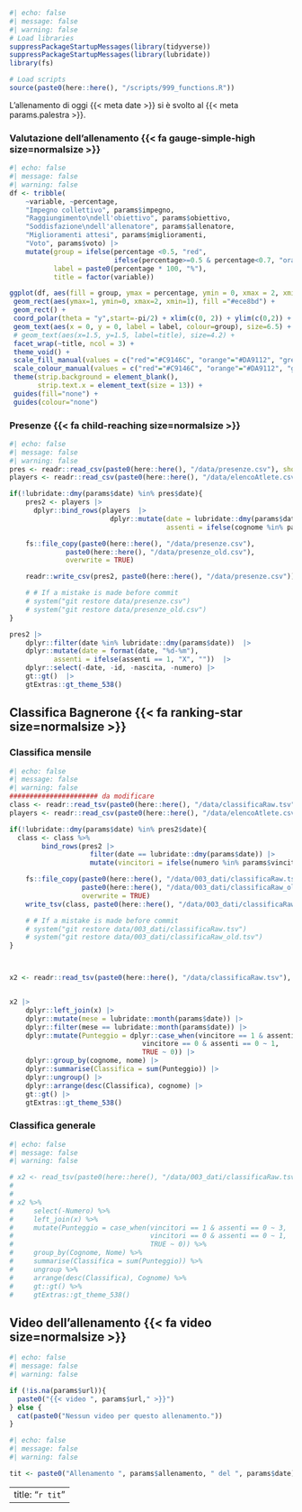 ```r
#| echo: false
#| message: false
#| warning: false
# Load libraries
suppressPackageStartupMessages(library(tidyverse))
suppressPackageStartupMessages(library(lubridate))
library(fs)

# Load scripts
source(paste0(here::here(), "/scripts/999_functions.R"))
```

L'allenamento di oggi {{< meta date >}} si è svolto al {{< meta params.palestra >}}.

### Valutazione dell'allenamento  {{< fa gauge-simple-high size=normalsize >}}

```r
#| echo: false
#| message: false
#| warning: false
df <- tribble(
    ~variable, ~percentage,
    "Impegno collettivo", params$impegno,
    "Raggiungimento\ndell'obiettivo", params$obiettivo,
    "Soddisfazione\ndell'allenatore", params$allenatore,
    "Miglioramenti attesi", params$miglioramenti,
    "Voto", params$voto) |>  
    mutate(group = ifelse(percentage <0.5, "red",
                          ifelse(percentage>=0.5 & percentage<0.7, "orange","green")),
           label = paste0(percentage * 100, "%"),
           title = factor(variable))

ggplot(df, aes(fill = group, ymax = percentage, ymin = 0, xmax = 2, xmin = 1)) +
 geom_rect(aes(ymax=1, ymin=0, xmax=2, xmin=1), fill ="#ece8bd") +
 geom_rect() + 
 coord_polar(theta = "y",start=-pi/2) + xlim(c(0, 2)) + ylim(c(0,2)) +
 geom_text(aes(x = 0, y = 0, label = label, colour=group), size=6.5) +
 # geom_text(aes(x=1.5, y=1.5, label=title), size=4.2) + 
 facet_wrap(~title, ncol = 3) +
 theme_void() +
 scale_fill_manual(values = c("red"="#C9146C", "orange"="#DA9112", "green"="#129188")) +
 scale_colour_manual(values = c("red"="#C9146C", "orange"="#DA9112", "green"="#129188")) +
 theme(strip.background = element_blank(),
       strip.text.x = element_text(size = 13)) +
 guides(fill="none") +
 guides(colour="none")
```

### Presenze {{< fa child-reaching size=normalsize >}}

```r
#| echo: false
#| message: false
#| warning: false
pres <- readr::read_csv(paste0(here::here(), "/data/presenze.csv"), show_col_types = FALSE)
players <- readr::read_csv(paste0(here::here(), "/data/elencoAtlete.csv"), show_col_types = FALSE)

if(!lubridate::dmy(params$date) %in% pres$date){
    pres2 <- players |>
      dplyr::bind_rows(players  |>
                         dplyr::mutate(date = lubridate::dmy(params$date),
                                       assenti = ifelse(cognome %in% params$assenti, 1, 0)))

    fs::file_copy(paste0(here::here(), "/data/presenze.csv"),
              paste0(here::here(), "/data/presenze_old.csv"),
              overwrite = TRUE)

    readr::write_csv(pres2, paste0(here::here(), "/data/presenze.csv"))

    # # If a mistake is made before commit
    # system("git restore data/presenze.csv")
    # system("git restore data/presenze_old.csv")
}

pres2 |>
    dplyr::filter(date %in% lubridate::dmy(params$date))  |>
    dplyr::mutate(date = format(date, "%d-%m"),
           assenti = ifelse(assenti == 1, "X", ""))  |>
    dplyr::select(-date, -id, -nascita, -numero) |>
    gt::gt()  |>
    gtExtras::gt_theme_538()
```


## Classifica Bagnerone {{< fa ranking-star size=normalsize >}}

### Classifica mensile

```r
#| echo: false
#| message: false
#| warning: false
###################### da modificare
class <- readr::read_tsv(paste0(here::here(), "/data/classificaRaw.tsv"), show_col_types = FALSE)
players <- readr::read_csv(paste0(here::here(), "/data/elencoAtlete.csv"), show_col_types = FALSE)

if(!lubridate::dmy(params$date) %in% pres2$date){
  class <- class %>% 
        bind_rows(pres2 |> 
                    filter(date == lubridate::dmy(params$date)) |>
                    mutate(vincitori = ifelse(numero %in% params$vincitori, 1, 0)))

    fs::file_copy(paste0(here::here(), "/data/003_dati/classificaRaw.tsv"),
                  paste0(here::here(), "/data/003_dati/classificaRaw_old.tsv"),
                  overwrite = TRUE)
    write_tsv(class, paste0(here::here(), "/data/003_dati/classificaRaw.tsv"))

    # # If a mistake is made before commit
    # system("git restore data/003_dati/classificaRaw.tsv")
    # system("git restore data/003_dati/classificaRaw_old.tsv")
}



x2 <- readr::read_tsv(paste0(here::here(), "/data/classificaRaw.tsv"), show_col_types = FALSE)


x2 |>
    dplyr::left_join(x) |>
    dplyr::mutate(mese = lubridate::month(params$date)) |>
    dplyr::filter(mese == lubridate::month(params$date)) |>
    dplyr::mutate(Punteggio = dplyr::case_when(vincitore == 1 & assenti == 0 ~ 3,
                                 vincitore == 0 & assenti == 0 ~ 1,
                                 TRUE ~ 0)) |>
    dplyr::group_by(cognome, nome) |>
    dplyr::summarise(Classifica = sum(Punteggio)) |>
    dplyr::ungroup() |>
    dplyr::arrange(desc(Classifica), cognome) |>
    gt::gt() |>
    gtExtras::gt_theme_538()

```

### Classifica generale

```r
#| echo: false
#| message: false
#| warning: false

# x2 <- read_tsv(paste0(here::here(), "/data/003_dati/classificaRaw.tsv"))
# 
# 
# x2 %>%
#     select(-Numero) %>% 
#     left_join(x) %>% 
#     mutate(Punteggio = case_when(vincitori == 1 & assenti == 0 ~ 3,
#                                  vincitori == 0 & assenti == 0 ~ 1,
#                                  TRUE ~ 0)) %>% 
#     group_by(Cognome, Nome) %>% 
#     summarise(Classifica = sum(Punteggio)) %>% 
#     ungroup %>% 
#     arrange(desc(Classifica), Cognome) %>% 
#     gt::gt() %>% 
#     gtExtras::gt_theme_538()

```

## Video dell'allenamento {{< fa video size=normalsize >}}

```r
#| echo: false
#| message: false
#| warning: false

if (!is.na(params$url)){
  paste0("{{< video ", params$url," >}}")
} else {
  cat(paste0("Nessun video per questo allenamento."))
}

```

```r
#| echo: false
#| message: false
#| warning: false

tit <- paste0("Allenamento ", params$allenamento, " del ", params$date)
```

---
title: "`r tit`"
---